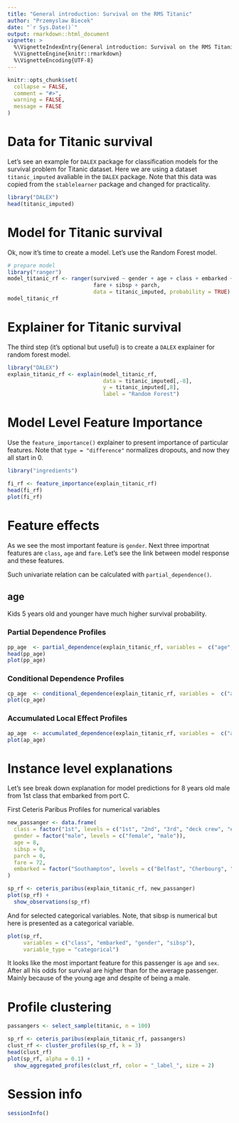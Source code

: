 ```yaml
---
title: "General introduction: Survival on the RMS Titanic"
author: "Przemyslaw Biecek"
date: "`r Sys.Date()`"
output: rmarkdown::html_document
vignette: >
  %\VignetteIndexEntry{General introduction: Survival on the RMS Titanic}
  %\VignetteEngine{knitr::rmarkdown}
  %\VignetteEncoding{UTF-8}
---
```


```r
knitr::opts_chunk$set(
  collapse = FALSE,
  comment = "#>",
  warning = FALSE,
  message = FALSE
)
```

# Data for Titanic survival

Let's see an example for `DALEX` package for classification models for the survival problem for Titanic dataset.
Here we are using a dataset `titanic_imputed` avaliable in the `DALEX` package. Note that this data was copied from the `stablelearner` package and changed for practicality.

```r
library("DALEX")
head(titanic_imputed)
```

# Model for Titanic survival

Ok, now it's time to create a model. Let's use the Random Forest model.

```r
# prepare model
library("ranger")
model_titanic_rf <- ranger(survived ~ gender + age + class + embarked +
                           fare + sibsp + parch,
                           data = titanic_imputed, probability = TRUE)
model_titanic_rf
```

# Explainer for Titanic survival

The third step (it's optional but useful) is to create a `DALEX` explainer for random forest model.

```r
library("DALEX")
explain_titanic_rf <- explain(model_titanic_rf,
                              data = titanic_imputed[,-8],
                              y = titanic_imputed[,8],
                              label = "Random Forest")
```

# Model Level Feature Importance

Use the `feature_importance()` explainer to present importance of particular features. Note that `type = "difference"` normalizes dropouts, and now they all start in 0.

```r
library("ingredients")

fi_rf <- feature_importance(explain_titanic_rf)
head(fi_rf)
plot(fi_rf)
```

# Feature effects

As we see the most important feature is `gender`. Next three importnat features are `class`, `age` and `fare`. Let's see the link between model response and these features.

Such univariate relation can be calculated with `partial_dependence()`.

## age

Kids 5 years old and younger have much higher survival probability.

### Partial Dependence Profiles

```r
pp_age  <- partial_dependence(explain_titanic_rf, variables =  c("age", "fare"))
head(pp_age)
plot(pp_age)
```

### Conditional Dependence Profiles

```r
cp_age  <- conditional_dependence(explain_titanic_rf, variables =  c("age", "fare"))
plot(cp_age)
```

### Accumulated Local Effect Profiles

```r
ap_age  <- accumulated_dependence(explain_titanic_rf, variables =  c("age", "fare"))
plot(ap_age)
```

# Instance level explanations

Let's see break down explanation for model predictions for 8 years old male from 1st class that embarked from port C.

First Ceteris Paribus Profiles for numerical variables

```r
new_passanger <- data.frame(
  class = factor("1st", levels = c("1st", "2nd", "3rd", "deck crew", "engineering crew", "restaurant staff", "victualling crew")),
  gender = factor("male", levels = c("female", "male")),
  age = 8,
  sibsp = 0,
  parch = 0,
  fare = 72,
  embarked = factor("Southampton", levels = c("Belfast", "Cherbourg", "Queenstown", "Southampton"))
)

sp_rf <- ceteris_paribus(explain_titanic_rf, new_passanger)
plot(sp_rf) +
  show_observations(sp_rf)
```

And for selected categorical variables. Note, that sibsp is numerical but here is presented as a categorical variable.

```r
plot(sp_rf,
     variables = c("class", "embarked", "gender", "sibsp"),
     variable_type = "categorical")
```

It looks like the most important feature for this passenger is `age` and `sex`. After all his odds for survival are higher than for the average passenger. Mainly because of the young age and despite of being a male.


# Profile clustering

```r
passangers <- select_sample(titanic, n = 100)

sp_rf <- ceteris_paribus(explain_titanic_rf, passangers)
clust_rf <- cluster_profiles(sp_rf, k = 3)
head(clust_rf)
plot(sp_rf, alpha = 0.1) +
  show_aggregated_profiles(clust_rf, color = "_label_", size = 2)
```


# Session info

```r
sessionInfo()
```
